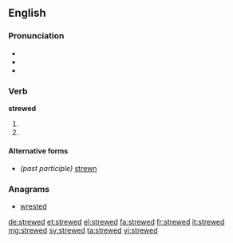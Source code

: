 ==English==

===Pronunciation===
* {{IPA|/struːd/}}
* {{audio|en-us-strewed.ogg|Audio (US)}}
* {{audio|en-uk-Strewed.ogg|Audio (UK)}}

===Verb===
'''strewed'''

# {{en-simple past of|strew}}
# {{past participle of|strew|lang=en}}

====Alternative forms====
* ''(past participle)'' [[strewn]]

===Anagrams===
* [[wrested#English|wrested]]

[[de:strewed]]
[[et:strewed]]
[[el:strewed]]
[[fa:strewed]]
[[fr:strewed]]
[[it:strewed]]
[[mg:strewed]]
[[sv:strewed]]
[[ta:strewed]]
[[vi:strewed]]
